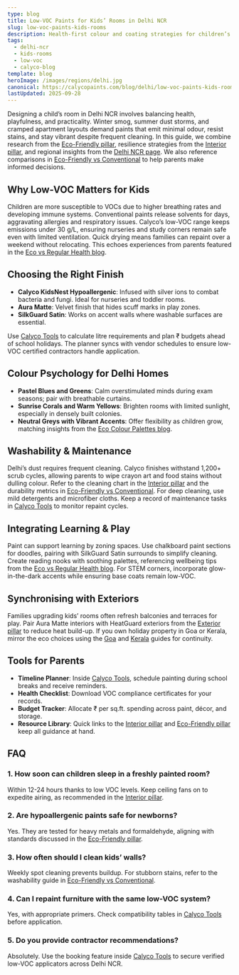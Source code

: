 ```yaml
---
type: blog
title: Low-VOC Paints for Kids’ Rooms in Delhi NCR
slug: low-voc-paints-kids-rooms
description: Health-first colour and coating strategies for children’s rooms in Delhi NCR.
tags:
  - delhi-ncr
  - kids-rooms
  - low-voc
  - calyco-blog
template: blog
heroImage: /images/regions/delhi.jpg
canonical: https://calycopaints.com/blog/delhi/low-voc-paints-kids-rooms
lastUpdated: 2025-09-28
---
```


Designing a child’s room in Delhi NCR involves balancing health, playfulness, and practicality. Winter smog, summer dust storms, and cramped apartment layouts demand paints that emit minimal odour, resist stains, and stay vibrant despite frequent cleaning. In this guide, we combine research from the [Eco-Friendly pillar](/eco-friendly-paint), resilience strategies from the [Interior pillar](/interior-paint), and regional insights from the [Delhi NCR page](/regions/eco-friendly-paints-delhi-ncr). We also reference comparisons in [Eco-Friendly vs Conventional](/comparisons/eco-vs-traditional) to help parents make informed decisions.

## Why Low-VOC Matters for Kids

Children are more susceptible to VOCs due to higher breathing rates and developing immune systems. Conventional paints release solvents for days, aggravating allergies and respiratory issues. Calyco’s low-VOC range keeps emissions under 30 g/L, ensuring nurseries and study corners remain safe even with limited ventilation. Quick drying means families can repaint over a weekend without relocating. This echoes experiences from parents featured in the [Eco vs Regular Health blog](/blog/delhi/eco-vs-regular-health).

## Choosing the Right Finish

- **Calyco KidsNest Hypoallergenic**: Infused with silver ions to combat bacteria and fungi. Ideal for nurseries and toddler rooms.
- **Aura Matte**: Velvet finish that hides scuff marks in play zones.
- **SilkGuard Satin**: Works on accent walls where washable surfaces are essential.

Use [Calyco Tools](/tools) to calculate litre requirements and plan ₹ budgets ahead of school holidays. The planner syncs with vendor schedules to ensure low-VOC certified contractors handle application.

## Colour Psychology for Delhi Homes

- **Pastel Blues and Greens**: Calm overstimulated minds during exam seasons; pair with breathable curtains.
- **Sunrise Corals and Warm Yellows**: Brighten rooms with limited sunlight, especially in densely built colonies.
- **Neutral Greys with Vibrant Accents**: Offer flexibility as children grow, matching insights from the [Eco Colour Palettes blog](/blog/delhi/eco-colours-delhi-apartments).

## Washability & Maintenance

Delhi’s dust requires frequent cleaning. Calyco finishes withstand 1,200+ scrub cycles, allowing parents to wipe crayon art and food stains without dulling colour. Refer to the cleaning chart in the [Interior pillar](/interior-paint) and the durability metrics in [Eco-Friendly vs Conventional](/comparisons/eco-vs-traditional). For deep cleaning, use mild detergents and microfiber cloths. Keep a record of maintenance tasks in [Calyco Tools](/tools) to monitor repaint cycles.

## Integrating Learning & Play

Paint can support learning by zoning spaces. Use chalkboard paint sections for doodles, pairing with SilkGuard Satin surrounds to simplify cleaning. Create reading nooks with soothing palettes, referencing wellbeing tips from the [Eco vs Regular Health blog](/blog/delhi/eco-vs-regular-health). For STEM corners, incorporate glow-in-the-dark accents while ensuring base coats remain low-VOC.

## Synchronising with Exteriors

Families upgrading kids’ rooms often refresh balconies and terraces for play. Pair Aura Matte interiors with HeatGuard exteriors from the [Exterior pillar](/exterior-paint) to reduce heat build-up. If you own holiday property in Goa or Kerala, mirror the eco choices using the [Goa](/regions/eco-friendly-exterior-paints-goa) and [Kerala](/regions/exterior-eco-paints-kerala-monsoon) guides for continuity.

## Tools for Parents

- **Timeline Planner**: Inside [Calyco Tools](/tools), schedule painting during school breaks and receive reminders.
- **Health Checklist**: Download VOC compliance certificates for your records.
- **Budget Tracker**: Allocate ₹ per sq.ft. spending across paint, décor, and storage.
- **Resource Library**: Quick links to the [Interior pillar](/interior-paint) and [Eco-Friendly pillar](/eco-friendly-paint) keep all guidance at hand.

## FAQ

### 1. How soon can children sleep in a freshly painted room?
Within 12-24 hours thanks to low VOC levels. Keep ceiling fans on to expedite airing, as recommended in the [Interior pillar](/interior-paint).

### 2. Are hypoallergenic paints safe for newborns?
Yes. They are tested for heavy metals and formaldehyde, aligning with standards discussed in the [Eco-Friendly pillar](/eco-friendly-paint).

### 3. How often should I clean kids’ walls?
Weekly spot cleaning prevents buildup. For stubborn stains, refer to the washability guide in [Eco-Friendly vs Conventional](/comparisons/eco-vs-traditional).

### 4. Can I repaint furniture with the same low-VOC system?
Yes, with appropriate primers. Check compatibility tables in [Calyco Tools](/tools) before application.

### 5. Do you provide contractor recommendations?
Absolutely. Use the booking feature inside [Calyco Tools](/tools) to secure verified low-VOC applicators across Delhi NCR.
